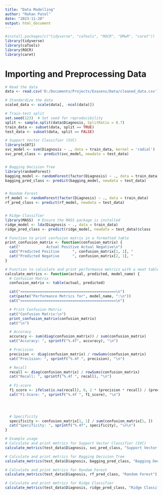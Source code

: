 ```yaml
---
title: "Data Modelling"
author: "Rohan Patel"
date: "2023-11-20"
output: html_document
---
```


```r
#install.packages(c("tidyverse", "caTools", "ROCR", "DMwR", "caret"))
library(tidyverse)
library(caTools)
library(ROCR)
library(caret)
```

# Importing and Preprocessing Data
```r
# Read the data
data <- read.csv('D:/Documents/Projects/Exasens/Data/cleaned_data.csv')

# Standardize the data
scaled_data <- scale(data[, -ncol(data)])

# Train-test split
set.seed(123)  # Set seed for reproducibility
split <- sample.split(data$Diagnosis, SplitRatio = 0.7)
train_data <- subset(data, split == TRUE)
test_data <- subset(data, split == FALSE)

```

```r

# Support Vector Classifier (SVC)
library(e1071)  
svc_model <- svm(Diagnosis ~ ., data = train_data, kernel = 'radial')
svc_pred_class <- predict(svc_model, newdata = test_data)


# Bagging Decision Tree
library(randomForest)
bagging_model <- randomForest(factor(Diagnosis) ~ ., data = train_data)
bagging_pred_class <- predict(bagging_model, newdata = test_data)


# Random Forest
rf_model <- randomForest(factor(Diagnosis) ~ ., data = train_data)
rf_pred_class <- predict(rf_model, newdata = test_data)


# Ridge Classifier
library(MASS)  # Ensure the MASS package is installed
ridge_model <- lda(Diagnosis ~ ., data = train_data)
ridge_pred_class <- predict(ridge_model, newdata = test_data)$class


```



```r
# Function to print confusion matrix in a formatted table
print_confusion_matrix <- function(confusion_matrix) {
  cat("            Actual Positive Actual Negative\n")
  cat("Predicted Positive      ", confusion_matrix[1, 1], "              ", confusion_matrix[1, 2], "\n")
  cat("Predicted Negative      ", confusion_matrix[2, 1], "              ", confusion_matrix[2, 2], "\n")
}

# Function to calculate and print performance metrics with a neat table
calculate_metrics <- function(actual, predicted, model_name) {
  # Confusion Matrix
  confusion_matrix <- table(actual, predicted)

  cat("============================================\n")
  cat(paste("Performance Metrics for", model_name, ":\n"))
  cat("============================================\n")

  # Print Confusion Matrix
  cat("Confusion Matrix:\n")
  print_confusion_matrix(confusion_matrix)
  cat("\n")

  # Accuracy
  accuracy <- sum(diag(confusion_matrix)) / sum(confusion_matrix)
  cat("Accuracy: ", sprintf("%.4f", accuracy), "\n")

  # Precision
  precision <- diag(confusion_matrix) / rowSums(confusion_matrix)
  cat("Precision: ", sprintf("%.4f ", precision), "\n")

  # Recall
  recall <- diag(confusion_matrix) / rowSums(confusion_matrix)
  cat("Recall: ", sprintf("%.4f ", recall), "\n")
  
  # F1-score
  f1_score <- ifelse(is.na(recall), 0, 2 * (precision * recall) / (precision + recall))
  cat("F1-Score: ", sprintf("%.4f ", f1_score), "\n")


  

  # Specificity
  specificity <- confusion_matrix[1, 1] / sum(confusion_matrix[1, ])
  cat("Specificity: ", sprintf("%.4f", specificity), "\n\n")
}

# Example usage
# Calculate and print metrics for Support Vector Classifier (SVC)
calculate_metrics(test_data$Diagnosis, svc_pred_class, "Support Vector Classifier (SVC)")

# Calculate and print metrics for Bagging Decision Tree
calculate_metrics(test_data$Diagnosis, bagging_pred_class, "Bagging Decision Tree")

# Calculate and print metrics for Random Forest
calculate_metrics(test_data$Diagnosis, rf_pred_class, "Random Forest")

# Calculate and print metrics for Ridge Classifier
calculate_metrics(test_data$Diagnosis, ridge_pred_class, "Ridge Classifier")



```
```r

```
```r

```
```r

```
```r

```
```r

```
```r

```
```r

```
```r

```
```r

```
```r

```
```r

```













